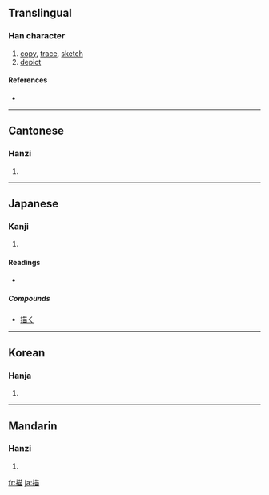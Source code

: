 ==Translingual==

===Han character===
{{Han char|rn=64|rad=手|as=09|sn=12|four=5406<sub>0</sub>|canj=手廿田 (QTW)}}

# [[copy]], [[trace]], [[sketch]]
# [[depict]]

====References====
* {{Han ref|kx=0441.170|dkj=12339|dj=0792.130|hdz=31892.030|uh=63CF|ud=25551|bh=B479|bd=46201}}

----

==Cantonese==

===Hanzi===
{{yue-hanzi|jyut=|y=miu4}}

# {{defn|Cantonese}}

----

==Japanese==

===Kanji===
{{ja-kanji|grade=c|rs=手09}}

# {{defn|Japanese}}

====Readings====
* {{ja-readings|on=[[びょう]] (byō)|kun=[[えがく]] (egaku)}}

=====Compounds=====
* [[描く]]

----

==Korean==

===Hanja===
{{ko-hanja|hangeul=묘|eumhun=|rv=myo|mr=myo|y=myo}}

# {{defn|Korean}}

----

==Mandarin==

===Hanzi===
{{cmn-hanzi|pin=[[dī]] ([[di1]]), [[dǐ]] ([[di3]]), [[miáo]] ([[miao2]]), [[shí]] ([[shi2]])|wg=ti<sup>1</sup>, ti<sup>3</sup>, miao<sup>2</sup>, shih<sup>2</sup>}}

# {{defn|Mandarin}}

[[fr:描]]
[[ja:描]]